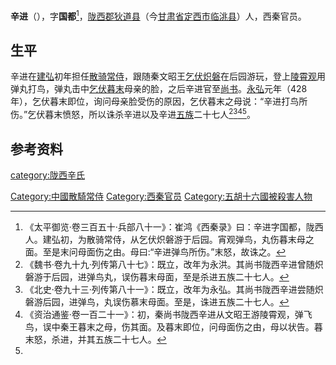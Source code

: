 '''辛进'''（{{bd|？||428年| |catIdx=y}}），字'''国都'''<ref name=autogenerated1>《太平御览·卷三百五十·兵部八十一》：崔鸿《西秦录》曰：辛进字国都，陇西人。建弘初，为散骑常侍，从乞伏炽磐游于后园。宵观弹鸟，丸伤暮末母之面。至是末问母面伤之由。母曰:“辛进弹鸟所伤。”末怒，故诛之。</ref>，[[陇西郡|陇西郡]][[狄道县|狄道县]]（今[[甘肃省|甘肃省]][[定西市|定西市]][[临洮县|临洮县]]）人，西秦官员。

==生平==
辛进在[[建弘|建弘]]初年担任[[散骑常侍|散骑常侍]]，跟随秦文昭王[[乞伏炽磐|乞伏炽磐]]在后园游玩，登上[[陵霄观|陵霄观]]用弹丸打鸟，弹丸击中[[乞伏暮末|乞伏暮末]]母亲的脸，之后辛进官至[[尚书|尚书]]。[[永弘|永弘]]元年（428年），乞伏暮末即位，询问母亲脸受伤的原因，乞伏暮末之母说：“辛进打鸟所伤。”乞伏暮末愤怒，所以诛杀辛进以及辛进[[五族|五族]]二十七人<ref>《魏书·卷九十九·列传第八十七》：既立，改年为永洪。其尚书陇西辛进曾随炽磐游于后园，进弹鸟丸，误伤暮末母面，至是杀进五族二十七人。</ref><ref>《北史·卷九十三·列传第八十一》：既立，改年为永弘。其尚书陇西辛进尝随炽磐游后园，进弹鸟，丸误伤慕末母面。至是，诛进五族二十七人。</ref><ref>《资治通鉴·卷一百二十一》：初，秦尚书陇西辛进从文昭王游陵霄观，弹飞鸟，误中秦王暮末之母，伤其面。及暮末即位，问母面伤之由，母以状告。暮末怒，杀进，并其五族二十七人。</ref><ref name=autogenerated1 />。

==参考资料==
{{reflist}}

[[category:陇西辛氏|category:陇西辛氏]]
[[Category:中國散騎常侍|Category:中國散騎常侍]]
[[Category:西秦官员|Category:西秦官员]]
[[Category:五胡十六國被殺害人物|Category:五胡十六國被殺害人物]]